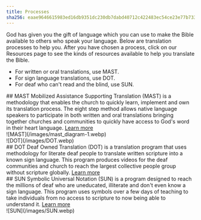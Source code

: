 ```yaml
---
title: Processes
sha256: eaae9646615983ed16db9351dc230db7dabd40712c422483ec54ce23e77b7336
---
```




God has given you the gift of language which you can use to make the Bible available to others who speak your language. Below are translation processes to help you. After you have chosen a process, click on our Resources page to see the kinds of resources available to help you translate the Bible.

- For written or oral translations, use MAST.
- For sign language translations, use DOT.
- For deaf who can't read and the blind, use SUN.

<div class="md:flex">
<div class="w-2/3">
## MAST
Mobilized Assistance Supporting Translation (MAST) is a methodology that enables the church to quickly learn, implement and own its translation process.  The eight step method allows native language speakers to participate in both written and oral translations bringing together churches and communities to quickly have access to God's word in their heart language.
<a href="processes/mast" class="px-6 py-1 bg-#81A83E block w-max text-white decoration-none font-700 rounded text-lg mt-4">Learn more</a>
</div>
![MAST](/images/mast_diagram-1.webp)
</div>


<div class="md:flex">
![DOT](/images/DOT.webp)
<div class="w-2/3">
## DOT
Deaf Owned Translation (DOT) is a translation program that uses methodology for literate deaf people to translate written scripture into a known sign language.   This program produces videos for the deaf communities and church to reach the largest collective people group without scripture globally.
<a href="processes/mast" class="px-6 py-1 bg-#81A83E block w-max text-white decoration-none font-700 rounded text-lg mt-4">Learn more</a>
</div>

</div>


<div class="md:flex">
<div class="w-2/3">
## SUN
Symbolic Universal Notation (SUN) is a program designed to reach the millions of deaf who are uneducated, illiterate and don't even know a sign language.  This program uses symbols over a few days of teaching to take individuals from no access to scripture to now being able to understand it.
<a href="processes/mast" class="px-6 py-1 bg-#81A83E block w-max text-white decoration-none font-700 rounded text-lg mt-4">Learn more</a>
</div>
![SUN](/images/SUN.webp)
</div>




